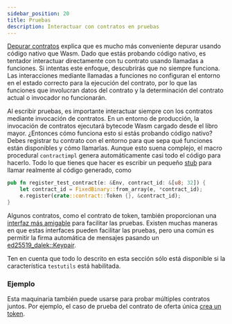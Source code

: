 ```yaml
---
sidebar_position: 20
title: Pruebas
description: Interactuar con contratos en pruebas
---
```


[Depurar contratos](../errors-and-debugging/debugging.mdx) explica que es mucho más conveniente depurar usando código nativo que Wasm. Dado que estás probando código nativo, es tentador interactuar directamente con tu contrato usando llamadas a funciones. Si intentas este enfoque, descubrirás que no siempre funciona. Las interacciones mediante llamadas a funciones no configuran el entorno en el estado correcto para la ejecución del contrato, por lo que las funciones que involucran datos del contrato y la determinación del contrato actual o invocador no funcionarán.

Al escribir pruebas, es importante interactuar siempre con los contratos mediante invocación de contratos. En un entorno de producción, la invocación de contratos ejecutará bytecode Wasm cargado desde el libro mayor. ¿Entonces cómo funciona esto si estás probando código nativo? Debes registrar tu contrato con el entorno para que sepa qué funciones están disponibles y cómo llamarlas. Aunque esto suena complejo, el macro procedural `contractimpl` genera automáticamente casi todo el código para hacerlo. Todo lo que tienes que hacer es escribir un pequeño [stub](https://github.com/stellar/soroban-token-contract/blob/42380647bb817bf01c739c19286f18be881e0e41/src/testutils.rs#L12-L15) para llamar realmente al código generado, como

```rust title="test.rs"
pub fn register_test_contract(e: &Env, contract_id: &[u8; 32]) {
    let contract_id = FixedBinary::from_array(e, *contract_id);
    e.register(crate::contract::Token {}, &contract_id);
}
```

Algunos contratos, como el contrato de token, también proporcionan una [interfaz más amigable](https://github.com/stellar/soroban-token-contract/blob/42380647bb817bf01c739c19286f18be881e0e41/src/testutils.rs#L26-L191) para facilitar las pruebas. Existen muchas maneras en que estas interfaces pueden facilitar las pruebas, pero una común es permitir la firma automática de mensajes pasando un [ed25519_dalek::Keypair](https://docs.rs/ed25519-dalek/latest/ed25519_dalek/).

Ten en cuenta que todo lo descrito en esta sección sólo está disponible si la característica `testutils` está habilitada.

### Ejemplo

Esta maquinaria también puede usarse para probar múltiples contratos juntos. Por ejemplo, el caso de prueba del contrato de oferta única [crea un token](https://github.com/stellar/soroban-examples/blob/56fef787395b5aed7cd7b19772cca28e21b3feb5/single_offer/src/test.rs#L22).
